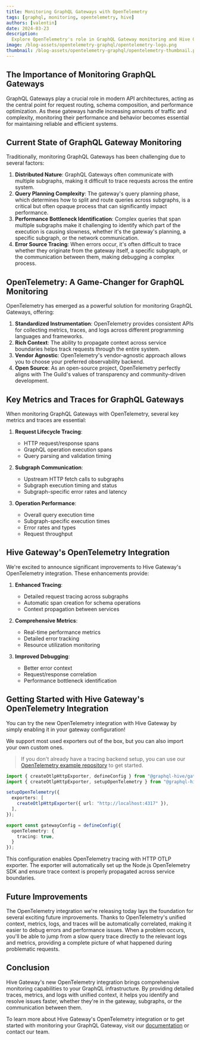 ```yaml
---
title: Monitoring GraphQL Gateways with OpenTelemetry
tags: [graphql, monitoring, opentelemetry, hive]
authors: [valentin]
date: 2024-03-23
description:
  Explore OpenTelemetry's role in GraphQL Gateway monitoring and Hive Gateway's latest improvements.
image: /blog-assets/opentelemetry-graphql/opentelemetry-logo.png
thumbnail: /blog-assets/opentelemetry-graphql/opentelemetry-thumbnail.png
---
```


## The Importance of Monitoring GraphQL Gateways

GraphQL Gateways play a crucial role in modern API architectures, acting as the central point for
request routing, schema composition, and performance optimization. As these gateways handle
increasing amounts of traffic and complexity, monitoring their performance and behavior becomes
essential for maintaining reliable and efficient systems.

## Current State of GraphQL Gateway Monitoring

Traditionally, monitoring GraphQL Gateways has been challenging due to several factors:

1. **Distributed Nature**: GraphQL Gateways often communicate with multiple subgraphs, making it
   difficult to trace requests across the entire system.
2. **Query Planning Complexity**: The gateway's query planning phase, which determines how to split
   and route queries across subgraphs, is a critical but often opaque process that can significantly
   impact performance.
3. **Performance Bottleneck Identification**: Complex queries that span multiple subgraphs make it
   challenging to identify which part of the execution is causing slowness, whether it's the
   gateway's planning, a specific subgraph, or the network communication.
4. **Error Source Tracing**: When errors occur, it's often difficult to trace whether they originate
   from the gateway itself, a specific subgraph, or the communication between them, making debugging
   a complex process.

## OpenTelemetry: A Game-Changer for GraphQL Monitoring

OpenTelemetry has emerged as a powerful solution for monitoring GraphQL Gateways, offering:

1. **Standardized Instrumentation**: OpenTelemetry provides consistent APIs for collecting metrics,
   traces, and logs across different programming languages and frameworks.
2. **Rich Context**: The ability to propagate context across service boundaries helps track requests
   through the entire system.
3. **Vendor Agnostic**: OpenTelemetry's vendor-agnostic approach allows you to choose your preferred
   observability backend.
4. **Open Source**: As an open-source project, OpenTelemetry perfectly aligns with The Guild's
   values of transparency and community-driven development.

## Key Metrics and Traces for GraphQL Gateways

When monitoring GraphQL Gateways with OpenTelemetry, several key metrics and traces are essential:

1. **Request Lifecycle Tracing**:

   - HTTP request/response spans
   - GraphQL operation execution spans
   - Query parsing and validation timing

2. **Subgraph Communication**:

   - Upstream HTTP fetch calls to subgraphs
   - Subgraph execution timing and status
   - Subgraph-specific error rates and latency

3. **Operation Performance**:
   - Overall query execution time
   - Subgraph-specific execution times
   - Error rates and types
   - Request throughput

## Hive Gateway's OpenTelemetry Integration

We're excited to announce significant improvements to Hive Gateway's OpenTelemetry integration.
These enhancements provide:

1. **Enhanced Tracing**:

   - Detailed request tracing across subgraphs
   - Automatic span creation for schema operations
   - Context propagation between services

2. **Comprehensive Metrics**:

   - Real-time performance metrics
   - Detailed error tracking
   - Resource utilization monitoring

3. **Improved Debugging**:
   - Better error context
   - Request/response correlation
   - Performance bottleneck identification

## Getting Started with Hive Gateway's OpenTelemetry Integration

You can try the new OpenTelemetry integration with Hive Gateway by simply enabling it in your
gateway configuration!

We support most used exporters out of the box, but you can also import your own custom ones.

> If you don't already have a tracing backend setup, you can use our
> [OpenTelemetry example repository](https://github.com/the-guild-org/graphql-gateway-otel/tree/main/otel)
> to get started.

```typescript
import { createOtlpHttpExporter, defineConfig } from "@graphql-hive/gateway";
import { createOtlpHttpExporter, setupOpenTelemetry } from "@graphql-hive/opentelemetry-setup";

setupOpenTelemetry({
  exporters: [
    createOtlpHttpExporter({ url: "http://localhost:4317" }),
  ],
});

export const gatewayConfig = defineConfig({
  openTelemetry: {
    tracing: true,
  }
});
```

This configuration enables OpenTelemetry tracing with HTTP OTLP exporter. The exporter will
automatically set up the Node.js OpenTelemetry SDK and ensure trace context is properly propagated
across service boundaries.

## Future Improvements

The OpenTelemetry integration we're releasing today lays the foundation for several exciting future
improvements. Thanks to OpenTelemetry's unified context, metrics, logs, and traces will be
automatically correlated, making it easier to debug errors and performance issues. When a problem
occurs, you'll be able to jump from a slow query trace directly to the relevant logs and metrics,
providing a complete picture of what happened during problematic requests.

## Conclusion

Hive Gateway's new OpenTelemetry integration brings comprehensive monitoring capabilities to your
GraphQL infrastructure. By providing detailed traces, metrics, and logs with unified context, it
helps you identify and resolve issues faster, whether they're in the gateway, subgraphs, or the
communication between them.

To learn more about Hive Gateway's OpenTelemetry integration or to get started with monitoring your
GraphQL Gateway, visit our [documentation](https://docs.graphql-hive.com) or contact our team.
